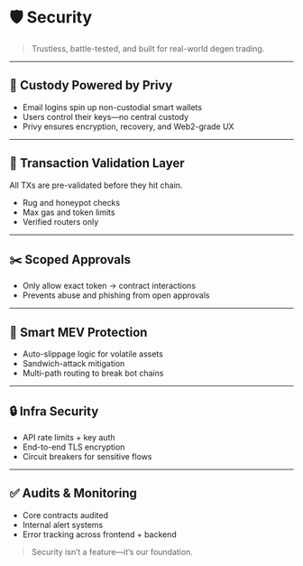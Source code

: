 # 🛡️ Security

> Trustless, battle-tested, and built for real-world degen trading.

---

## 🔐 Custody Powered by Privy

- Email logins spin up non-custodial smart wallets
- Users control their keys—no central custody
- Privy ensures encryption, recovery, and Web2-grade UX

---

## 🧠 Transaction Validation Layer

All TXs are pre-validated before they hit chain.

- Rug and honeypot checks
- Max gas and token limits
- Verified routers only

---

## ✂️ Scoped Approvals

- Only allow exact token → contract interactions
- Prevents abuse and phishing from open approvals

---

## 🦾 Smart MEV Protection

- Auto-slippage logic for volatile assets
- Sandwich-attack mitigation
- Multi-path routing to break bot chains

---

## 🔒 Infra Security

- API rate limits + key auth
- End-to-end TLS encryption
- Circuit breakers for sensitive flows

---

## ✅ Audits & Monitoring

- Core contracts audited
- Internal alert systems
- Error tracking across frontend + backend

> Security isn’t a feature—it’s our foundation.